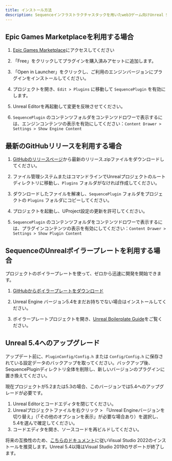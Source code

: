 ```yaml
---
title: インストール方法
description: Sequenceインフラストラクチャスタックを用いたweb3ゲーム向けUnreal SDKインストールのドキュメントです。
---
```


## Epic Games Marketplaceを利用する場合

1.  [Epic Games Marketplace](https://www.unrealengine.com/marketplace/en-US/product/sequence-embedded-wallets)にアクセスしてください

2.  「Free」をクリックしてプラグインを購入済みアセットに追加します。

3.  「Open in Launcher」をクリックし、ご利用のエンジンバージョンにプラグインをインストールしてください。

4.  プロジェクトを開き、`Edit > Plugins` に移動して `SequencePlugin` を有効にします。

5.  Unreal Editorを再起動して変更を反映させてください。

6.  `SequencePlugin` のコンテンツフォルダをコンテンツドロワーで表示するには、エンジンコンテンツの表示を有効にしてください：`Content Drawer > Settings > Show Engine Content`

## 最新のGitHubリリースを利用する場合

1.  [GitHubのリリースページ](https://github.com/0xsequence/sequence-unreal/releases)から最新のリリース.zipファイルをダウンロードしてください。

2.  ファイル管理システムまたはコマンドラインでUnrealプロジェクトのルートディレクトリに移動し、`Plugins` フォルダがなければ作成してください。

3.  ダウンロードしたファイルを解凍し、`SequencePlugin` フォルダをプロジェクトの `Plugins` フォルダにコピーしてください。

4.  プロジェクトを起動し、UProject設定の更新を許可してください。

5.  `SequencePlugin` のコンテンツフォルダをコンテンツドロワーで表示するには、プラグインコンテンツの表示を有効にしてください：`Content Drawer > Settings > Show Plugin Content`

## SequenceのUnrealボイラープレートを利用する場合
プロジェクトのボイラープレートを使って、ゼロから迅速に開発を開始できます。
1.  [GitHubからボイラープレートをダウンロード](https://github.com/0xsequence/unreal-embedded-wallet-boilerplate)

2.  Unreal Engine バージョン5.4をまだお持ちでない場合はインストールしてください。

3.  ボイラープレートプロジェクトを開き、[Unreal Boilerplate Guide](/guides/unreal-ew-guide)をご覧ください。

## Unreal 5.4へのアップグレード
アップデート前に、`PluginConfig/Config.h` または `Config/Config.h` に保存されている設定データのバックアップを取ってください。バックアップ後、SequencePluginディレクトリ全体を削除し、新しいバージョンのプラグインに置き換えてください。

現在プロジェクトが5.2または5.3の場合、このバージョンでは5.4へのアップグレードが必要です。
1. Unreal Editorとコードエディタを閉じてください。
2. Unrealプロジェクトファイルを右クリック > 「Unreal Engineバージョンを切り替え」（「その他のオプションを表示」が必要な場合あり）を選択し、5.4を選んで確定してください。
3. コードエディタを開き、ソースコードを再ビルドしてください。

将来の互換性のため、[こちらのドキュメント](https://dev.epicgames.com/documentation/en-us/unreal-engine/setting-up-visual-studio-development-environment-for-cplusplus-projects-in-unreal-engine)に従いVisual Studio 2022のインストールを推奨します。Unreal 5.4以降はVisual Studio 2019のサポートが終了します。